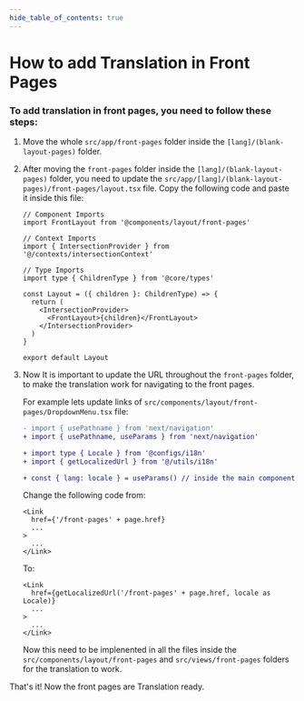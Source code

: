 ```yaml
---
hide_table_of_contents: true
---
```


# How to add Translation in Front Pages

### To add translation in front pages, you need to follow these steps:

1. Move the whole `src/app/front-pages` folder inside the `[lang]/(blank-layout-pages)` folder.

2. After moving the `front-pages` folder inside the `[lang]/(blank-layout-pages)` folder, you need to update the
`src/app/[lang]/(blank-layout-pages)/front-pages/layout.tsx` file. Copy the following code and paste it
inside this file:

    ```tsx
    // Component Imports
    import FrontLayout from '@components/layout/front-pages'

    // Context Imports
    import { IntersectionProvider } from '@/contexts/intersectionContext'

    // Type Imports
    import type { ChildrenType } from '@core/types'

    const Layout = ({ children }: ChildrenType) => {
      return (
        <IntersectionProvider>
          <FrontLayout>{children}</FrontLayout>
        </IntersectionProvider>
      )
    }

    export default Layout
    ```

3. Now It is important to update the URL throughout the `front-pages` folder, to make the translation work for navigating to the front pages.

   For example lets update links of `src/components/layout/front-pages/DropdownMenu.tsx` file:



    ```diff
    - import { usePathname } from 'next/navigation'
    + import { usePathname, useParams } from 'next/navigation'

    + import type { Locale } from '@configs/i18n'
    + import { getLocalizedUrl } from '@/utils/i18n'

    + const { lang: locale } = useParams() // inside the main component
    ```

    Change the following code from:
      ```tsx
      <Link
        href={'/front-pages' + page.href}
        ...
      >
        ...
      </Link>
      ```

    To:
      ```tsx
      <Link
        href={getLocalizedUrl('/front-pages' + page.href, locale as Locale)}
        ...
      >
        ...
      </Link>
    ```

    Now this need to be implenented in all the files inside the `src/components/layout/front-pages` and `src/views/front-pages` folders for the translation to work.

That's it! Now the front pages are Translation ready.
